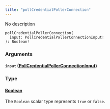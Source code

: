 ```yaml
---
title: "pollCredentialPollerConnection"
---
```


No description

```
pollCredentialPollerConnection(
  input: PollCredentialPollerConnectionInput!
): Boolean!

```

### Arguments[](#arguments "Direct link to heading")

#### `input` ([PollCredentialPollerConnectionInput](/developer/graphql-api/references/inputs/poll-credential-poller-connection-input))[](#input-pollcredentialpollerconnectioninput "Direct link to heading")

### Type[](#type "Direct link to heading")

#### [Boolean](/developer/graphql-api/references/scalars/boolean)[](#boolean "Direct link to heading")

The `Boolean` scalar type represents `true` or `false`.